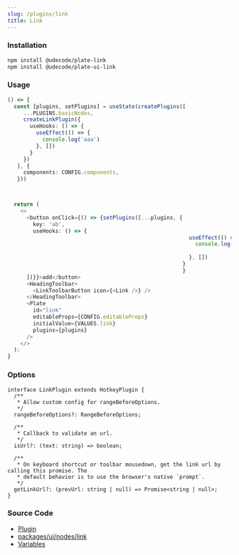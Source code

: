 ```yaml
---
slug: /plugins/link
title: Link
---
```


### Installation

```bash npm2yarn
npm install @udecode/plate-link
npm install @udecode/plate-ui-link
```

### Usage

```ts live
() => {
  const [plugins, setPlugins] = useState(createPlugins([
     ...PLUGINS.basicNodes,
     createLinkPlugin({
       useHooks: () => {
         useEffect(() => {
           console.log('aaa')
         }, [])
       }
     })
   ], {
     components: CONFIG.components,
   }))



  return (
    <>
      <button onClick={() => {setPlugins([...plugins, {
        key: 'ab',
        useHooks: () => {
                                                         useEffect(() => {
                                                           console.log('bbb')
                                                         
                                                         }, [])
                                                       }
                                                       }
      ])}}>add</button>
      <HeadingToolbar>
        <LinkToolbarButton icon={<Link />} />
      </HeadingToolbar>
      <Plate
        id="link"
        editableProps={CONFIG.editableProps}
        initialValue={VALUES.link}
        plugins={plugins}
      />
    </>
  );
}
```

### Options

```tsx
interface LinkPlugin extends HotkeyPlugin {
  /**
   * Allow custom config for rangeBeforeOptions.
   */
  rangeBeforeOptions?: RangeBeforeOptions;

  /**
   * Callback to validate an url.
   */
  isUrl?: (text: string) => boolean;

  /**
   * On keyboard shortcut or toolbar mousedown, get the link url by calling this promise. The
   * default behavior is to use the browser's native `prompt`.
   */
  getLinkUrl?: (prevUrl: string | null) => Promise<string | null>;
}
```

### Source Code

- [Plugin](https://github.com/udecode/plate/blob/main/packages/nodes/link/src/createLinkPlugin.ts)
- [packages/ui/nodes/link](https://github.com/udecode/plate/tree/main/packages/ui/nodes/link/src)
- [Variables](https://github.com/udecode/plate/blob/main/docs/src/live/live.tsx)
